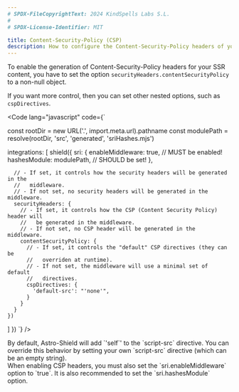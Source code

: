 ```yaml
---
# SPDX-FileCopyrightText: 2024 KindSpells Labs S.L.
#
# SPDX-License-Identifier: MIT

title: Content-Security-Policy (CSP)
description: How to configure the Content-Security-Policy headers of your website with Astro-Shield
---
```



To enable the generation of Content-Security-Policy headers for your SSR
content, you have to set the option `securityHeaders.contentSecurityPolicy` to
a non-null object.

If you want more control, then you can set other nested options, such as
`cspDirectives`.

<Code
    lang="javascript"
    code={`


const rootDir = new URL('.', import.meta.url).pathname
const modulePath = resolve(rootDir, 'src', 'generated', 'sriHashes.mjs')

  integrations: [
    shield({
      sri: {
        enableMiddleware: true,   // MUST be enabled!
        hashesModule: modulePath, // SHOULD be set!
      },

      // - If set, it controls how the security headers will be generated in the
      //   middleware.
      // - If not set, no security headers will be generated in the middleware.
      securityHeaders: {
        // - If set, it controls how the CSP (Content Security Policy) header will
        //   be generated in the middleware.
        // - If not set, no CSP header will be generated in the middleware.
        contentSecurityPolicy: {
          // - If set, it controls the "default" CSP directives (they can be
          //   overriden at runtime).
          // - If not set, the middleware will use a minimal set of default
          //   directives.
          cspDirectives: {
            'default-src': "'none'",
          }
        }
      }
    })
  ]
})
`}
/>

<Aside type='tip'>
  By default, Astro-Shield will add `'self`' to the `script-src` directive. You
  can override this behavior by setting your own `script-src` directive (which
  can be an empty string).
</Aside>

<Aside type="caution">
  When enabling CSP headers, you must also set the `sri.enableMiddleware` option
  to `true`. It is also recommended to set the `sri.hashesModule` option.
</Aside>
